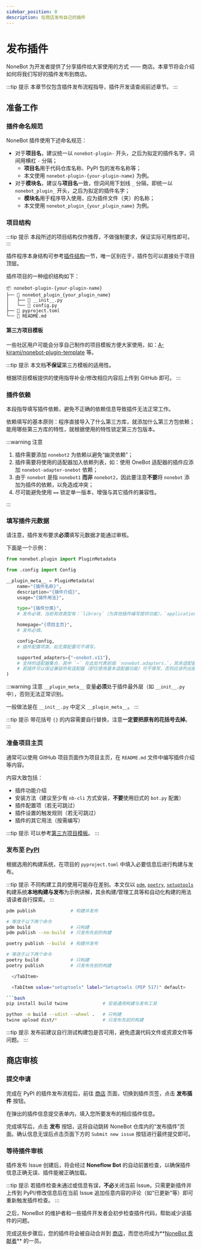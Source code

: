 ```yaml
---
sidebar_position: 0
description: 在商店发布自己的插件
---
```


# 发布插件


NoneBot 为开发者提供了分享插件给大家使用的方式 —— 商店。本章节将会介绍如何将我们写好的插件发布到商店。

:::tip 提示
本章节仅包含插件发布流程指导，插件开发请查阅前述章节。
:::

## 准备工作

### 插件命名规范

NoneBot 插件使用下述命名规范：

- 对于**项目名**，建议统一以 `nonebot-plugin-` 开头，之后为拟定的插件名字，词间用横杠 `-` 分隔；
  - **项目名**用于代码仓库名称、PyPI 包的发布名称等；
  - 本文使用 `nonebot-plugin-{your-plugin-name}` 为例。
- 对于**模块名**，建议与**项目名**一致，但词间用下划线 `_` 分隔，即统一以 `nonebot_plugin_` 开头，之后为拟定的插件名字；
  - **模块名**用于程序导入使用，应为插件文件（夹）的名称；
  - 本文使用 `nonebot_plugin_{your_plugin_name}` 为例。

### 项目结构

:::tip 提示
本段所述的项目结构仅作推荐，不做强制要求，保证实际可用性即可。
:::

插件程序本身结构可参考[插件结构](../tutorial/create-plugin.md#插件结构)一节，唯一区别在于，插件包可以直接处于项目顶层。

插件项目的一种组织结构如下：

```tree
📦 nonebot-plugin-{your-plugin-name}
├── 📂 nonebot_plugin_{your_plugin_name}
│   ├── 📜 __init__.py
│   └── 📜 config.py
├── 📜 pyproject.toml
└── 📜 README.md
```

#### 第三方项目模板

一些社区用户可能会分享自己制作的项目模板方便大家使用，如：[A-kirami/nonebot-plugin-template](https://github.com/A-kirami/nonebot-plugin-template) 等。

:::tip 提示
本文档**不保证**第三方模板的适用性。

根据项目模板提供的使用指导补全/修改相应内容后上传到 GitHub 即可。
:::

### 插件依赖

本段指导填写插件依赖，避免不正确的依赖信息导致插件无法正常工作。

依赖填写的基本原则：程序直接导入了什么第三方库，就添加什么第三方包依赖；能用哪些第三方库的特性，就根据使用的特性锁定第三方包版本。

:::warning 注意

1. 插件需要添加 `nonebot2` 为依赖以避免“幽灵依赖”；
2. 插件需要将使用的适配器加入依赖列表，如：使用 OneBot 适配器的插件应添加 `nonebot-adapter-onebot` 依赖；
3. 由于 `nonebot` 是指 `nonebot1` **而非** `nonebot2`，因此要注意**不要**将 `nonebot` 添加为插件的依赖，以免造成冲突；
4. 尽可能避免使用 `==` 锁定单一版本，增强与其它插件的兼容性。

:::

### 填写插件元数据

请注意，插件发布要求**必须**填写元数据才能通过审核。


下面是一个示例：

```python title=nonebot_plugin_{your_plugin_name}/__init__.py
from nonebot.plugin import PluginMetadata

from .config import Config

__plugin_meta__ = PluginMetadata(
    name="{插件名称}",
    description="{插件介绍}",
    usage="{插件用法}",

    type="{插件分类}",
    # 发布必填，当前有效类型有：`library`（为其他插件编写提供功能），`application`（向机器人用户提供功能）。

    homepage="{项目主页}",
    # 发布必填。

    config=Config,
    # 插件配置项类，如无需配置可不填写。

    supported_adapters={"~onebot.v11"},
    # 支持的适配器集合，其中 `~` 在此处代表前缀 `nonebot.adapters.`，其余适配器亦按此格式填写。
    # 若插件可以保证兼容所有适配器（即仅使用基本适配器功能）可不填写，否则应该列出插件支持的适配器。
)
```

:::warning 注意
`__plugin_meta__` 变量**必须**处于插件最外层（如 `__init__.py` 中），否则无法正常识别。

一般做法是在 `__init__.py` 中定义 `__plugin_meta__`。
:::

:::tip 提示
带花括号 `{}` 的内容需要自行替换，注意**一定要把原有的花括号去掉**。
:::

### 准备项目主页

通常可以使用 GitHub 项目页面作为项目主页，在 `README.md` 文件中编写插件介绍等内容。

内容大致包括：

- 插件功能介绍
- 安装方法（建议至少有 `nb-cli` 方式安装，**不要**使用旧式的 `bot.py` 配置）
- 插件配置项（若无可跳过）
- 插件设置的触发规则（若无可跳过）
- 插件的其它用法（按需编写）

:::tip 提示
可以参考[第三方项目模板](#第三方项目模板)。
:::

### 发布至 [PyPI](https://pypi.org)

根据选用的构建系统，在项目的 `pyproject.toml` 中填入必要信息后进行构建与发布。

:::tip 提示
不同构建工具的使用可能存在差别。本文仅以 [`pdm`](https://pdm.fming.dev/latest/),
[`poetry`](https://python-poetry.org/docs/), [`setuptools`](https://setuptools.pypa.io/en/latest/)
构建系统**本地构建与发布**为示例讲解，其余构建/管理工具等和自动化构建的用法请读者自行探索。
:::

<Tabs groupId="publishMethod">
  <TabItem value="pdm" label="PDM" default>

```bash
pdm publish             # 构建并发布

# 等效于以下两个命令
pdm build               # 只构建
pdm publish --no-build  # 只发布先前的构建
```

  </TabItem>

  <TabItem value="poetry" label="Poetry" default>

```bash
poetry publish --build  # 构建并发布

# 等效于以下两个命令
poetry build            # 只构建
poetry publish          # 只发布先前的构建

  </TabItem>

  <TabItem value="setuptools" label="Setuptools (PEP 517)" default>

```bash
pip install build twine             # 安装通用构建与发布工具

python -m build --sdist --wheel .   # 只构建
twine upload dist/*                 # 只发布先前的构建
```

  </TabItem>
</Tabs>

:::tip 提示
发布前建议自行测试构建包是否可用，避免遗漏代码文件或资源文件等问题。
:::

## 商店审核

### 提交申请

完成在 PyPI 的插件发布流程后，前往 [商店](/store) 页面，切换到插件页签，点击 **发布插件** 按钮。

在弹出的插件信息提交表单内，填入您所要发布的相应插件信息。

完成填写后，点击 **发布** 按钮，这将自动跳转 NoneBot 仓库内的“发布插件”页面。确认信息无误后点击页面下方的 `Submit new issue` 按钮进行最终提交即可。

### 等待插件审核

插件发布 Issue 创建后，将会经过 **Noneflow Bot** 的自动前置检查，以确保插件信息正确无误、插件能被正确加载。

:::tip 提示
若插件检查未通过或信息有误，**不必**关闭当前 Issue。只需更新插件并上传到 PyPI/修改信息后在当前 Issue 追加任意内容的评论（如“已更新”等）即可重新触发插件检查。
:::

之后，NoneBot 的维护者和一些插件开发者会初步检查插件代码，帮助减少该插件的问题。

完成这些步骤后，您的插件将会被自动合并到 [商店](/store)，而您也将成为**[NoneBot 贡献者](https://github.com/nonebot/nonebot2/graphs/contributors)** 的一员。
